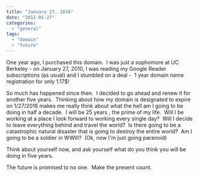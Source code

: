 ```yaml
---
title: "January 27, 2016"
date: "2011-01-27"
categories: 
  - "general"
tags: 
  - "domain"
  - "future"
---
```


One year ago, I purchased this domain.  I was just a sophomore at UC Berkeley - on January 27, 2010, I was reading my Google Reader subscriptions (as usual) and I stumbled on a deal -  1 year domain name registration for only 1.17$!

So much has happened since then.  I decided to go ahead and renew it for another five years.  Thinking about how my domain is designated to expire on 1/27/2016 makes me really think about what the hell am I going to be doing in half a decade.  I will be 25 years , the prime of my life.  Will I be working at a place I look forward to working every single day?  Will I decide to leave everything behind and travel the world?  Is there going to be a catastrophic natural disaster that is going to destroy the entire world?  Am I going to be a soldier in WWIII?  (Ok, now I'm just going paranoid)

Think about yourself now, and ask yourself what do you think you will be doing in five years.

The future is promised to no one.  Make the present count.
